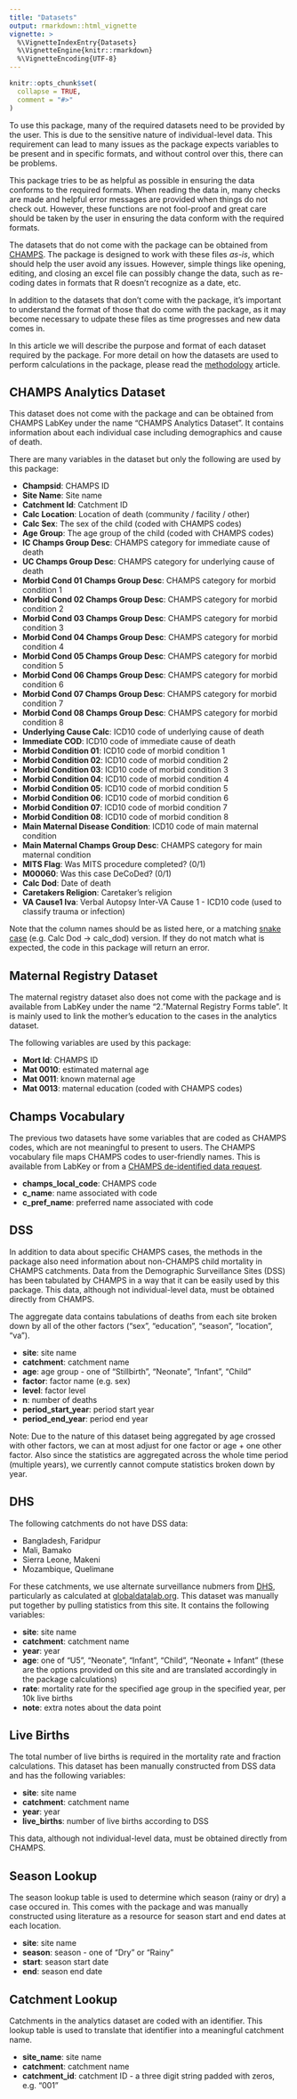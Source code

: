 ```yaml
---
title: "Datasets"
output: rmarkdown::html_vignette
vignette: >
  %\VignetteIndexEntry{Datasets}
  %\VignetteEngine{knitr::rmarkdown}
  %\VignetteEncoding{UTF-8}
---
```


```r
knitr::opts_chunk$set(
  collapse = TRUE,
  comment = "#>"
)
```

To use this package, many of the required datasets need to be provided by the user. This is due to the sensitive nature of individual-level data. This requirement can lead to many issues as the package expects variables to be present and in specific formats, and without control over this, there can be problems.

This package tries to be as helpful as possible in ensuring the data conforms to the required formats. When reading the data in, many checks are made and helpful error messages are provided when things do not check out. However, these functions are not fool-proof and great care should be taken by the user in ensuring the data conform with the required formats.

The datasets that do not come with the package can be obtained from [CHAMPS](https://champshealth.org/data/). The package is designed to work with these files *as-is*, which should help the user avoid any issues. However, simple things like opening, editing, and closing an excel file can possibly change the data, such as re-coding dates in formats that R doesn't recognize as a date, etc.

In addition to the datasets that don't come with the package, it's important to understand the format of those that do come with the package, as it may become necessary to udpate these files as time progresses and new data comes in.

In this article we will describe the purpose and format of each dataset required by the package. For more detail on how the datasets are used to perform calculations in the package, please read the [methodology](methodology.html) article.

## CHAMPS Analytics Dataset

This dataset does not come with the package and can be obtained from CHAMPS LabKey under the name "CHAMPS Analytics Dataset". It contains information about each individual case including demographics and cause of death.

There are many variables in the dataset but only the following are used by this package:

- **Champsid**: CHAMPS ID
- **Site Name**: Site name
- **Catchment Id**: Catchment ID
- **Calc Location**: Location of death (community / facility / other)
- **Calc Sex**: The sex of the child (coded with CHAMPS codes)
- **Age Group**: The age group of the child (coded with CHAMPS codes)
- **IC Champs Group Desc**: CHAMPS category for immediate cause of death
- **UC Champs Group Desc**: CHAMPS category for underlying cause of death
- **Morbid Cond 01 Champs Group Desc**: CHAMPS category for morbid condition 1
- **Morbid Cond 02 Champs Group Desc**: CHAMPS category for morbid condition 2
- **Morbid Cond 03 Champs Group Desc**: CHAMPS category for morbid condition 3
- **Morbid Cond 04 Champs Group Desc**: CHAMPS category for morbid condition 4
- **Morbid Cond 05 Champs Group Desc**: CHAMPS category for morbid condition 5
- **Morbid Cond 06 Champs Group Desc**: CHAMPS category for morbid condition 6
- **Morbid Cond 07 Champs Group Desc**: CHAMPS category for morbid condition 7
- **Morbid Cond 08 Champs Group Desc**: CHAMPS category for morbid condition 8
- **Underlying Cause Calc**: ICD10 code of underlying cause of death
- **Immediate COD**: ICD10 code of immediate cause of death
- **Morbid Condition 01**: ICD10 code of morbid condition 1
- **Morbid Condition 02**: ICD10 code of morbid condition 2
- **Morbid Condition 03**: ICD10 code of morbid condition 3
- **Morbid Condition 04**: ICD10 code of morbid condition 4
- **Morbid Condition 05**: ICD10 code of morbid condition 5
- **Morbid Condition 06**: ICD10 code of morbid condition 6
- **Morbid Condition 07**: ICD10 code of morbid condition 7
- **Morbid Condition 08**: ICD10 code of morbid condition 8
- **Main Maternal Disease Condition**: ICD10 code of main maternal condition
- **Main Maternal Champs Group Desc**: CHAMPS category for main maternal condition
- **MITS Flag**: Was MITS procedure completed? (0/1)
- **M00060**: Was this case DeCoDed? (0/1)
- **Calc Dod**: Date of death
- **Caretakers Religion**: Caretaker's religion
- **VA Cause1 Iva**: Verbal Autopsy Inter-VA Cause 1 - ICD10 code (used to classify trauma or infection)

Note that the column names should be as listed here, or a matching [snake case](https://en.wikipedia.org/wiki/Snake_case) (e.g. Calc Dod -> calc_dod) version. If they do not match what is expected, the code in this package will return an error.

## Maternal Registry Dataset

The maternal registry dataset also does not come with the package and is available from LabKey under the name "2.	"Maternal Registry Forms table". It is mainly used to link the mother's education to the cases in the analytics dataset.

The following variables are used by this package:

- **Mort Id**: CHAMPS ID
- **Mat 0010**: estimated maternal age
- **Mat 0011**: known maternal age
- **Mat 0013**: maternal education (coded with CHAMPS codes)

## Champs Vocabulary

The previous two datasets have some variables that are coded as CHAMPS codes, which are not meaningful to present to users. The CHAMPS vocabulary file maps CHAMPS codes to user-friendly names. This is available from LabKey or from a [CHAMPS de-identified data request](https://champshealth.org/data/).

- **champs_local_code**: CHAMPS code
- **c_name**: name associated with code
- **c_pref_name**: preferred name associated with code

## DSS

In addition to data about specific CHAMPS cases, the methods in the package also need information about non-CHAMPS child mortality in CHAMPS catchments. Data from the Demographic Surveillance Sites (DSS) has been tabulated by CHAMPS in a way that it can be easily used by this package. This data, although not individual-level data, must be obtained directly from CHAMPS.

The aggregate data contains tabulations of deaths from each site broken down by all of the other factors ("sex", "education", "season", "location", "va").

- **site**: site name
- **catchment**: catchment name
- **age**: age group - one of "Stillbirth", "Neonate", "Infant", "Child"
- **factor**: factor name (e.g. sex)
- **level**: factor level
- **n**: number of deaths
- **period_start_year**: period start year
- **period_end_year**: period end year

Note: Due to the nature of this dataset being aggregated by age crossed with other factors, we can at most adjust for one factor or age + one other factor. Also since the statistics are aggregated across the whole time period (multiple years), we currently cannot compute statistics broken down by year.

## DHS

The following catchments do not have DSS data:

- Bangladesh, Faridpur
- Mali, Bamako
- Sierra Leone, Makeni
- Mozambique, Quelimane

For these catchments, we use alternate surveillance nubmers from [DHS](https://dhsprogram.com), particularly as calculated at [globaldatalab.org](https://globaldatalab.org/areadata/2020/child-mortality/BGD+MLI+MOZ+SLE). This dataset was manually put together by pulling statistics from this site. It contains the following variables:

- **site**: site name
- **catchment**: catchment name
- **year**: year
- **age**: one of "U5", "Neonate", "Infant", "Child", "Neonate + Infant" (these are the options provided on this site and are translated accordingly in the package calculations)
- **rate**: mortality rate for the specified age group in the specified year, per 10k live births
- **note**: extra notes about the data point

## Live Births

The total number of live births is required in the mortality rate and fraction calculations. This dataset has been manually constructed from DSS data and has the following variables:

- **site**: site name
- **catchment**: catchment name
- **year**: year
- **live_births**: number of live births according to DSS

This data, although not individual-level data, must be obtained directly from CHAMPS.

## Season Lookup

The season lookup table is used to determine which season (rainy or dry) a case occured in. This comes with the package and was manually constructed using literature as a resource for season start and end dates at each location.

- **site**: site name
- **season**: season - one of "Dry" or "Rainy"
- **start**: season start date
- **end**: season end date

## Catchment Lookup

Catchments in the analytics dataset are coded with an identifier. This lookup table is used to translate that identifier into a meaningful catchment name.

- **site_name**: site name
- **catchment**: catchment name
- **catchment_id**: catchment ID - a three digit string padded with zeros, e.g. "001"


